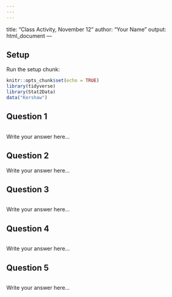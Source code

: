 ```yaml
---
---
---
```

title: "Class Activity, November 12"
author: "Your Name"
output: html_document
---

## Setup

Run the setup chunk:

```r
knitr::opts_chunk$set(echo = TRUE)
library(tidyverse)
library(Stat2Data)
data("Kershaw")
```

## Question 1

```r

```

Write your answer here...

## Question 2

Write your answer here...

## Question 3

```r

```

Write your answer here...


## Question 4

```r

```

Write your answer here...

## Question 5

```r

```

Write your answer here...
